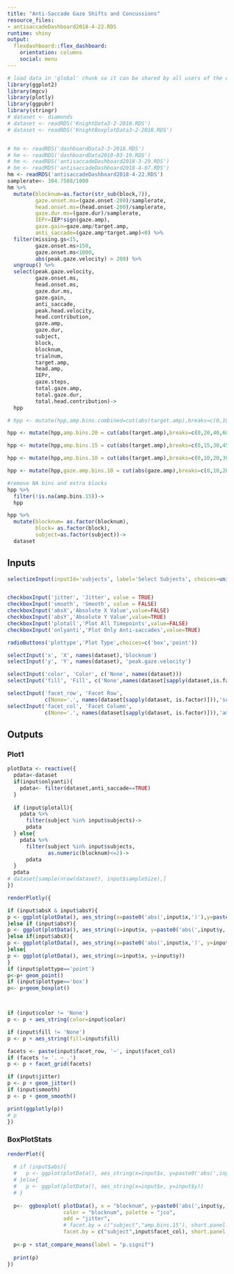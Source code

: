 ```yaml
---
title: "Anti-Saccade Gaze Shifts and Concussions"
resource_files:
- antisaccadeDashboard2018-4-22.RDS
runtime: shiny
output:
  flexdashboard::flex_dashboard:
    orientation: columns
    social: menu
---
```


```r
# load data in 'global' chunk so it can be shared by all users of the dashboard
library(ggplot2)
library(mgcv)
library(plotly)
library(ggpubr)
library(stringr)
# dataset <- diamonds
# dataset <- readRDS('KnightData3-2-2018.RDS')
# dataset <- readRDS('KnightBoxplotData3-2-2018.RDS')


# hm <- readRDS('dashboardData3-3-2018.RDS')
# hm <- readRDS('dashboardData2018-03-19.RDS')
# hm <- readRDS('antisaccadeDashboard2018-3-29.RDS')
# hm <- readRDS('antisaccadeDashboard2018-4-07.RDS')
hm <- readRDS('antisaccadeDashboard2018-4-22.RDS')
samplerate<- 304.7508/1000
hm %>%
  mutate(blocknum=as.factor(str_sub(block,7)),
         gaze.onset.ms=(gaze.onset-200)/samplerate,
         head.onset.ms=(head.onset-200)/samplerate,
         gaze.dur.ms=(gaze.dur)/samplerate,
         IEPr=IEP*sign(gaze.amp),
         gaze.gain=gaze.amp/target.amp,
         anti_saccade=(gaze.amp*target.amp)<0) %>%
  filter(missing.gs<15,
         gaze.onset.ms>150,
         gaze.onset.ms<1000,
         abs(peak.gaze.velocity) > 200) %>%
  ungroup() %>%
  select(peak.gaze.velocity,
         gaze.onset.ms,
         head.onset.ms,
         gaze.dur.ms,
         gaze.gain,
         anti_saccade,
         peak.head.velocity,
         head.contribution,
         gaze.amp,
         gaze.dur,
         subject,
         block,
         blocknum,
         trialnum,
         target.amp,
         head.amp,
         IEPr,
         gaze.steps,
         total.gaze.amp,
         total.gaze.dur,
         total.head.contribution)->
  hpp

# hpp <- mutate(hpp,amp.bins.combined=cut(abs(target.amp),breaks=c(0,10,20,30,40,50,60,70,80)))

hpp <- mutate(hpp,amp.bins.20 = cut(abs(target.amp),breaks=c(0,20,40,60,80)))

hpp <- mutate(hpp,amp.bins.15 = cut(abs(target.amp),breaks=c(0,15,30,45,60,75,90)))

hpp <- mutate(hpp,amp.bins.10 = cut(abs(target.amp),breaks=c(0,10,20,30,40,50,60,70,80,90)))

hpp <- mutate(hpp,gaze.amp.bins.10 = cut(abs(gaze.amp),breaks=c(0,10,20,30,40,50,60,70,80,90)))

#remove NA bins and extra blocks
hpp %>%
  filter(!is.na(amp.bins.15))->
  hpp

hpp %>%
  mutate(blocknum= as.factor(blocknum),
         block= as.factor(block),
         subject=as.factor(subject))->
  dataset


```

Inputs {.sidebar}
-----------------------------------------------------------------------

```r

selectizeInput(inputId='subjects', label='Select Subjects', choices=unique(hpp$subject), selected = unique(hpp$subject), multiple = TRUE)


checkboxInput('jitter', 'Jitter', value = TRUE)
checkboxInput('smooth', 'Smooth', value = FALSE)
checkboxInput('absX','Absolute X Value',value=FALSE)
checkboxInput('absY','Absolute Y Value',value=TRUE)
checkboxInput('plotall','Plot All Timepoints',value=FALSE)
checkboxInput('onlyanti','Plot Only Anti-saccades',value=TRUE)

radioButtons('plottype','Plot Type',choices=c('box','point'))

selectInput('x', 'X', names(dataset),'blocknum')
selectInput('y', 'Y', names(dataset), 'peak.gaze.velocity')

selectInput('color', 'Color', c('None', names(dataset)))
selectInput('fill', 'Fill', c('None',names(dataset[sapply(dataset,is.factor)])),'block')

selectInput('facet_row', 'Facet Row',
            c(None='.', names(dataset[sapply(dataset, is.factor)])),'subject')
selectInput('facet_col', 'Facet Column',
            c(None='.', names(dataset[sapply(dataset, is.factor)])),'amp.bins.15')
```

Outputs {.tabset}
-----------------------------------------------------------------------

### Plot1

```r
plotData <- reactive({
  pdata<-dataset
  if(input$onlyanti){
    pdata<- filter(dataset,anti_saccade==TRUE)
  }
  
  if (input$plotall){
    pdata %>%
      filter(subject %in% input$subjects)->
      pdata
  } else{
    pdata %>%
      filter(subject %in% input$subjects,
             as.numeric(blocknum)<=2)->
      pdata
  }
  pdata
# dataset[sample(nrow(dataset), input$sampleSize),]
})

renderPlotly({

if (input$absX & input$absY){
p <- ggplot(plotData(), aes_string(x=paste0('abs(',input$x,')'),y=paste0('abs(',input$y,')')))
}else if (input$absY){
p <- ggplot(plotData(), aes_string(x=input$x, y=paste0('abs(',input$y,')')))
}else if(input$absX){
p <- ggplot(plotData(), aes_string(x=paste0('abs(',input$x,')', y=input$y))) 
}else{
p <- ggplot(plotData(), aes_string(x=input$x, y=input$y))
}
if (input$plottype=='point')
p<-p+ geom_point()
if (input$plottype=='box')
p<- p+geom_boxplot()



if (input$color != 'None')
p <- p + aes_string(color=input$color)

if (input$fill != 'None')
p <- p + aes_string(fill=input$fill)

facets <- paste(input$facet_row, '~', input$facet_col)
if (facets != '. ~ .')
p <- p + facet_grid(facets)

if (input$jitter)
p <- p + geom_jitter()
if (input$smooth)
p <- p + geom_smooth()

print(ggplotly(p))
# p
})
```


### BoxPlotStats

```r
renderPlot({
  
  # if (input$abs){
  #   p <- ggplot(plotData(), aes_string(x=input$x, y=paste0('abs(',input$y,')'))) 
  # }else{
  #   p <- ggplot(plotData(), aes_string(x=input$x, y=input$y)) 
  # }
  
  p<-  ggboxplot( plotData(), x = "blocknum", y=paste0('abs(',input$y,')'),
                  color = "blocknum", palette = "jco",
                  add = "jitter",
                  # facet.by = c("subject","amp.bins.15"), short.panel.labs = TRUE)
                  facet.by = c("subject",input$facet_col), short.panel.labs = TRUE)
  
  p<-p + stat_compare_means(label = "p.signif")
  
  print(p)
})
```